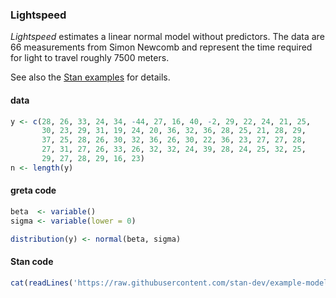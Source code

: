 ### Lightspeed

*Lightspeed* estimates a linear normal model without predictors. The data are 66 measurements from Simon Newcomb and represent the time required for light to travel roughly 7500 meters.

See also the [Stan examples](https://github.com/stan-dev/example-models/wiki/ARM-Models-Sorted-by-Type#no-predictors) for details.

#### data
<div class="data">
```r
y <- c(28, 26, 33, 24, 34, -44, 27, 16, 40, -2, 29, 22, 24, 21, 25, 
       30, 23, 29, 31, 19, 24, 20, 36, 32, 36, 28, 25, 21, 28, 29, 
       37, 25, 28, 26, 30, 32, 36, 26, 30, 22, 36, 23, 27, 27, 28, 
       27, 31, 27, 26, 33, 26, 32, 32, 24, 39, 28, 24, 25, 32, 25, 
       29, 27, 28, 29, 16, 23)
n <- length(y)
```
</div>

#### greta code
```r
beta  <- variable()
sigma <- variable(lower = 0)

distribution(y) <- normal(beta, sigma)
```

#### Stan code
<div class="stan">
```r
cat(readLines('https://raw.githubusercontent.com/stan-dev/example-models/master/ARM/Ch.8/lightspeed.stan'), sep = '\n')
```
</div>
